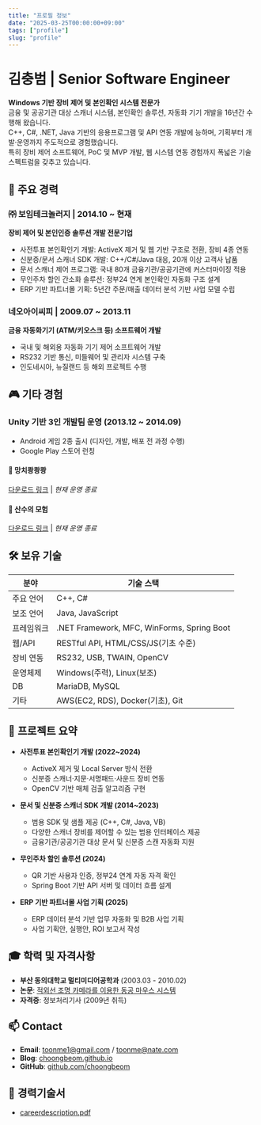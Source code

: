 ```yaml
---
title: "프로필 정보"
date: "2025-03-25T00:00:00+09:00"
tags: ["profile"]
slug: "profile"
---
```


# 김충범 | Senior Software Engineer

**Windows 기반 장비 제어 및 본인확인 시스템 전문가**  
금융 및 공공기관 대상 스캐너 시스템, 본인확인 솔루션, 자동화 기기 개발을 16년간 수행해 왔습니다.  
C++, C#, .NET, Java 기반의 응용프로그램 및 API 연동 개발에 능하며, 기획부터 개발·운영까지 주도적으로 경험했습니다.  
특히 장비 제어 소프트웨어, PoC 및 MVP 개발, 웹 시스템 연동 경험까지 폭넓은 기술 스펙트럼을 갖추고 있습니다.


## 💼 주요 경력

### ㈜ 보임테크놀러지 | 2014.10 ~ 현재  
**장비 제어 및 본인인증 솔루션 개발 전문기업**

- 사전투표 본인확인기 개발: ActiveX 제거 및 웹 기반 구조로 전환, 장비 4종 연동
- 신분증/문서 스캐너 SDK 개발: C++/C#/Java 대응, 20개 이상 고객사 납품
- 문서 스캐너 제어 프로그램: 국내 80개 금융기관/공공기관에 커스터마이징 적용
- 무인주차 할인 간소화 솔루션: 정부24 연계 본인확인 자동화 구조 설계
- ERP 기반 파트너몰 기획: 5년간 주문/매출 데이터 분석 기반 사업 모델 수립

### 네오아이씨피 | 2009.07 ~ 2013.11  
**금융 자동화기기 (ATM/키오스크 등) 소프트웨어 개발**

- 국내 및 해외용 자동화 기기 제어 소프트웨어 개발
- RS232 기반 통신, 미들웨어 및 관리자 시스템 구축
- 인도네시아, 뉴질랜드 등 해외 프로젝트 수행


## 🎮 기타 경험

### Unity 기반 3인 개발팀 운영 (2013.12 ~ 2014.09)  
- Android 게임 2종 출시 (디자인, 개발, 배포 전 과정 수행)  
- Google Play 스토어 런칭  

#### 📌 망치쾅쾅쾅  
[다운로드 링크](https://apkcombo.com/ko/mangchi-kwangkwangkwang/com.b2hsoft.HammerBBBPaid/) | *현재 운영 종료*

#### 📌 산수의 모험  
[다운로드 링크](https://apkcombo.com/ko/the-adventures-of-arithmetic/com.b2hsoft.taoa/) | *현재 운영 종료*


## 🛠 보유 기술

| 분야 | 기술 스택 |
|------|-----------|
| 주요 언어 | C++, C# |
| 보조 언어 | Java, JavaScript |
| 프레임워크 | .NET Framework, MFC, WinForms, Spring Boot |
| 웹/API | RESTful API, HTML/CSS/JS(기초 수준) |
| 장비 연동 | RS232, USB, TWAIN, OpenCV |
| 운영체제 | Windows(주력), Linux(보조) |
| DB | MariaDB, MySQL |
| 기타 | AWS(EC2, RDS), Docker(기초), Git |


## 🧪 프로젝트 요약

- **사전투표 본인확인기 개발 (2022~2024)**  
  - ActiveX 제거 및 Local Server 방식 전환  
  - 신분증 스캐너·지문·서명패드·사운드 장비 연동  
  - OpenCV 기반 매체 검출 알고리즘 구현

- **문서 및 신분증 스캐너 SDK 개발 (2014~2023)**  
  - 범용 SDK 및 샘플 제공 (C++, C#, Java, VB)  
  - 다양한 스캐너 장비를 제어할 수 있는 범용 인터페이스 제공
  - 금융기관/공공기관 대상 문서 및 신분증 스캔 자동화 지원

- **무인주차 할인 솔루션 (2024)**  
  - QR 기반 사용자 인증, 정부24 연계 자동 자격 확인  
  - Spring Boot 기반 API 서버 및 데이터 흐름 설계

- **ERP 기반 파트너몰 사업 기획 (2025)**  
  - ERP 데이터 분석 기반 업무 자동화 및 B2B 사업 기획  
  - 사업 기획안, 실행안, ROI 보고서 작성


## 🎓 학력 및 자격사항

- **부산 동의대학교 멀티미디어공학과** (2003.03 - 2010.02)  
- **논문**: [적외선 조명 카메라를 이용한 동공 마우스 시스템](https://scienceon.kisti.re.kr/srch/selectPORSrchArticle.do?cn=NPAP09751794&dbt=NPAP)  
- **자격증**: 정보처리기사 (2009년 취득)  


## 📫 Contact

- **Email**: toonme1@gmail.com / toonme@nate.com  
- **Blog**: [choongbeom.github.io](https://choongbeom.github.io)  
- **GitHub**: [github.com/choongbeom](https://github.com/choongbeom)

## 📝 경력기술서
- [careerdescription.pdf](/assets/docs/careerdescription.pdf)